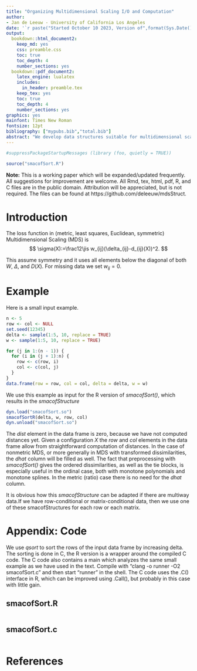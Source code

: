 ```yaml
---
title: "Organizing Multidimensional Scaling I/O and Computation"
author: 
- Jan de Leeuw - University of California Los Angeles
date: '`r paste("Started October 10 2023, Version of",format(Sys.Date(),"%B %d, %Y"))`'
output:
  bookdown::html_document2:
    keep_md: yes
    css: preamble.css
    toc: true
    toc_depth: 4
    number_sections: yes
  bookdown::pdf_document2:
    latex_engine: lualatex
    includes:
      in_header: preamble.tex
    keep_tex: yes
    toc: true
    toc_depth: 4
    number_sections: yes
graphics: yes
mainfont: Times New Roman
fontsize: 12pt
bibliography: ["mypubs.bib","total.bib"]
abstract: "We develop data structures suitable for multidimensional scaling in the smacof framework. Code in both R and C is included."
---
```


```r
#suppressPackageStartupMessages (library (foo, quietly = TRUE))
```

```r
source("smacofSort.R")
```

**Note:** This is a working paper which will be expanded/updated frequently. All suggestions for improvement are welcome. All Rmd, tex, html, pdf, R, and C files are in the public domain. Attribution
will be appreciated, but is not required. The files can be found at
https://github.com/deleeuw/mdsStruct. 

# Introduction

The loss function in (metric, least squares, Euclidean, symmetric) Multidimensional Scaling (MDS)
is
$$
\sigma(X):=\frac12\jis w_{ij}(\delta_{ij}-d_{ij}(X))^2.
$$

This assume symmetry and it uses all elements below the diagonal of both $W$, $\Delta$, and $D(X)$.
For missing data we set $w_{ij}=0$. 


# Example

Here is a small input example.

```r
n <- 5
row <- col <- NULL
set.seed(12345)
delta <- sample(1:5, 10, replace = TRUE)
w <- sample(1:5, 10, replace = TRUE)

for (j in 1:(n - 1)) {
  for (i in (j + 1):n) {
    row <- c(row, i)
    col <- c(col, j)
  }
}
data.frame(row = row, col = col, delta = delta, w = w)
```
We use this example as input for the R version of *smacofSort()*, which results in the
*smacofStructure*

```r
dyn.load("smacofSort.so")
smacofSortR(delta, w, row, col)
dyn.unload("smacofSort.so")
```

The *dist* element in the data frame is zero, because we have not computed distances yet.
Given a configuration $X$ the *row* and *col* elements in the data frame allow from
straightforward computation of distances. In the case of nonmetric MDS, or more generally
in MDS with transformed dissimilarities, the *dhat* column will be filled as well.
The fact that preprocessing with *smacofSort()* gives the ordered dissimilarities, as
well as the tie blocks, is especially useful in the ordinal case, both with monotone
polynomials and monotone splines. In the metric (ratio) case there is no need for the
*dhat* column.

It is obvious how this *smacofStructure* can be adapted if there are multiway data.If we have row-conditional or matrix-conditional data, then we use one of these smacofStructures for each
row or each matrix.

# Appendix: Code

We use *qsort* to sort the rows of the input data frame by increasing delta. The sorting
is done in C, the R version is a wrapper around the compiled C code. The C code also
contains a main which analyzes the same small example as we have used in the text.
Compile with "clang -o runner -O2 smacofSort.c" and then start "runner" in the shell.
The C code uses the .C() interface in R, which can be improved using .Call(), 
but probably in this case with little gain.

## smacofSort.R

```r
```

## smacofSort.c

```c
```

# References